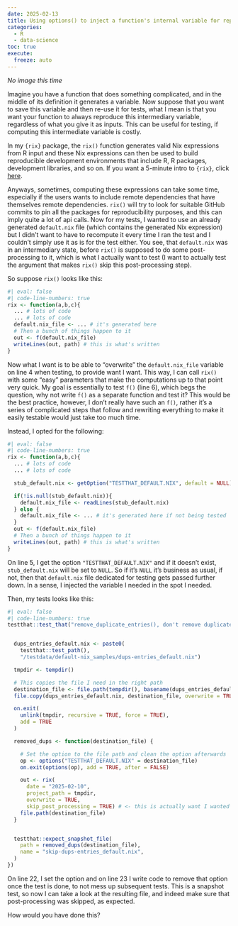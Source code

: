 ```yaml
---
date: 2025-02-13
title: Using options() to inject a function's internal variable for reproducible testing
categories:
  - R
  - data-science
toc: true
execute:
  freeze: auto
---
```


*No image this time*

Imagine you have a function that does something complicated, and in the middle
of its definition it generates a variable. Now suppose that you want to save
this variable and then re-use it for tests, what I mean is that you want your
function to always reproduce this intermediary variable, regardless of what you
give it as inputs. This can be useful for testing, if computing this
intermediate variable is costly.

In my `{rix}` package, the `rix()` function generates valid Nix expressions
from R input and these Nix expressions can then be used to build reproducible
development environments that include R, R packages, development libraries, and so on.
If you want a 5-minute intro to `{rix}`, click
[here](https://www.youtube.com/watch?v=OOu6gjQ310c).

Anyways, sometimes, computing these expressions can take some time, especially
if the users wants to include remote dependencies that have themselves remote
dependencies. `rix()` will try to look for suitable GitHub commits to pin all
the packages for reproducibility purposes, and this can imply quite a lot of api
calls. Now for my tests, I wanted to use an already generated `default.nix` file
(which contains the generated Nix expression) but I didn't want to have to
recompute it every time I ran the test and I couldn't simply use it as is for
the test either. You see, that `default.nix` was in an intermediary state,
before `rix()` is supposed to do some post-processing to it, which is what I
actually want to test (I want to actually test the argument that makes `rix()`
skip this post-processing step).

So suppose `rix()` looks like this:

```r
#| eval: false
#| code-line-numbers: true
rix <- function(a,b,c){
  ... # lots of code
  ... # lots of code
  default.nix_file <- ... # it's generated here
  # Then a bunch of things happen to it
  out <- f(default.nix_file)
  writeLines(out, path) # this is what's written
}
```

Now what I want is to be able to "overwrite" the `default.nix_file` variable on
line 4 when testing, to provide want I want. This way, I can call `rix()` with
some "easy" parameters that make the computations up to that point very quick.
My goal is essentially to test `f()` (line 6), which begs the question, why not
write `f()` as a separate function and test it? This would be the best practice,
however, I don't really have such an `f()`, rather it's a series of complicated
steps that follow and rewriting everything to make it easily testable would just
take too much time.

Instead, I opted for the following:

```r
#| eval: false
#| code-line-numbers: true
rix <- function(a,b,c){
  ... # lots of code
  ... # lots of code

  stub_default.nix <- getOption("TESTTHAT_DEFAULT.NIX", default = NULL)

  if(!is.null(stub_default.nix)){
    default.nix_file <- readLines(stub_default.nix)
  } else {
    default.nix_file <- ... # it's generated here if not being tested
  }
  out <- f(default.nix_file)
  # Then a bunch of things happen to it
  writeLines(out, path) # this is what's written
}
```

On line 5, I get the option `"TESTTHAT_DEFAULT.NIX"` and if it doesn't exist,
`stub_default.nix` will be set to `NULL`. So if it's `NULL` it's business as
usual, if not, then that `default.nix` file dedicated for testing gets passed
further down. In a sense, I injected the variable I needed in the spot I needed.

Then, my tests looks like this:

```r
#| eval: false
#| code-line-numbers: true
testthat::test_that("remove_duplicate_entries(), don't remove duplicates if skip", {


  dups_entries_default.nix <- paste0(
    testthat::test_path(),
    "/testdata/default-nix_samples/dups-entries_default.nix")

  tmpdir <- tempdir()

  # This copies the file I need in the right path
  destination_file <- file.path(tempdir(), basename(dups_entries_default.nix))
  file.copy(dups_entries_default.nix, destination_file, overwrite = TRUE)

  on.exit(
    unlink(tmpdir, recursive = TRUE, force = TRUE),
    add = TRUE
  )

  removed_dups <- function(destination_file) {

    # Set the option to the file path and clean the option afterwards
    op <- options("TESTTHAT_DEFAULT.NIX" = destination_file)
    on.exit(options(op), add = TRUE, after = FALSE)

    out <- rix(
      date = "2025-02-10",
      project_path = tmpdir,
      overwrite = TRUE,
      skip_post_processing = TRUE) # <- this is actually want I wanted to test
    file.path(destination_file)
  }


  testthat::expect_snapshot_file(
    path = removed_dups(destination_file),
    name = "skip-dups-entries_default.nix",
  )
})
```

On line 22, I set the option and on line 23 I write code to remove that option
once the test is done, to not mess up subsequent tests. This is a snapshot test,
so now I can take a look at the resulting file, and indeed make sure that
post-processing was skipped, as expected.

How would you have done this?
